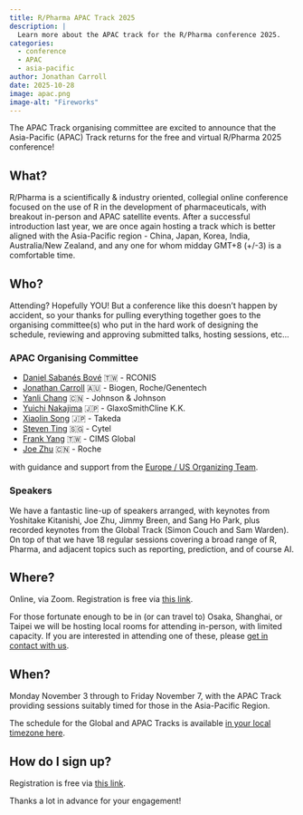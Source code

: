 ```yaml
---
title: R/Pharma APAC Track 2025
description: |
  Learn more about the APAC track for the R/Pharma conference 2025.
categories:
  - conference
  - APAC
  - asia-pacific
author: Jonathan Carroll
date: 2025-10-28
image: apac.png
image-alt: "Fireworks"
---
```


The APAC Track organising committee are excited to announce that the
Asia-Pacific (APAC) Track returns for the free and virtual R/Pharma 2025
conference!

## What?

R/Pharma is a scientifically & industry oriented, collegial online conference
focused on the use of R in the development of pharmaceuticals, with breakout
in-person and APAC satellite events. After a successful introduction last year, 
we are once again hosting a track which is better aligned with the Asia-Pacific 
region - China, Japan, Korea, India, Australia/New Zealand, and any one for whom 
midday GMT+8 (+/-3) is a comfortable time.

## Who?

Attending? Hopefully YOU! But a conference like this doesn't happen by accident, 
so your thanks for pulling everything together goes to the organising committee(s) 
who put in the hard work of designing the schedule, reviewing and approving 
submitted talks, hosting sessions, etc...

### APAC Organising Committee

- [Daniel Sabanés Bové](https://www.linkedin.com/in/danielsabanesbove) 🇹🇼 - RCONIS
- [Jonathan Carroll](https://www.linkedin.com/in/carrolljonathan) 🇦🇺 - Biogen, Roche/Genentech
- [Yanli Chang](https://www.linkedin.com/in/yanli-chang-00b765145) 🇨🇳 - Johnson & Johnson
- [Yuichi Nakajima](https://www.linkedin.com/in/yuichi-nakajima-8984759a) 🇯🇵 - GlaxoSmithCline K.K.
- [Xiaolin Song](https://www.linkedin.com/in/xiaolin-sing-133853144) 🇯🇵 - Takeda
- [Steven Ting](https://www.linkedin.com/in/steven-ting12) 🇸🇬 - Cytel
- [Frank Yang](https://www.linkedin.com/in/frank-yang-192559236) 🇹🇼 - CIMS Global
- [Joe Zhu](https://www.linkedin.com/in/joe-zhu-464b5818) 🇨🇳 - Roche

with guidance and support from the 
[Europe / US Organizing Team](https://rinpharma.com/docs/people/#europe-us-organizing-team).

### Speakers

We have a fantastic line-up of speakers arranged, with keynotes from Yoshitake
Kitanishi, Joe Zhu, Jimmy Breen, and Sang Ho Park, plus recorded keynotes from
the Global Track (Simon Couch and Sam Warden). On top of that we have 18 regular 
sessions covering a broad range of R, Pharma, and adjacent topics such as 
reporting, prediction, and of course AI.

## Where?

Online, via Zoom. Registration is free via 
[this link](https://events.zoom.us/ev/Ai-geyS63AOzr-Tskeu2jwsPAZkX9yQixTAJuQzNT-h_rw24wX-p~AnyGxi92zGyWPS_7xPj-Oax9RjoaU3pZS0DjeX45ML084eyqq4qo6O7BMg).

For those fortunate enough to be in (or can travel to) Osaka, Shanghai, or
Taipei we will be hosting local rooms for attending in-person, with limited
capacity. If you are interested in attending one of these, please 
[get in contact with us](https://rinpharma.com/contact.html).

## When?

Monday November 3 through to Friday November 7, with the APAC Track providing 
sessions suitably timed for those in the Asia-Pacific Region.

The schedule for the Global and APAC Tracks is available 
[in your local timezone here](https://rinpharma.com/docs/RPH2025/).

## How do I sign up?

Registration is free via [this link](https://events.zoom.us/ev/Ai-geyS63AOzr-Tskeu2jwsPAZkX9yQixTAJuQzNT-h_rw24wX-p~AnyGxi92zGyWPS_7xPj-Oax9RjoaU3pZS0DjeX45ML084eyqq4qo6O7BMg).

Thanks a lot in advance for your engagement!


